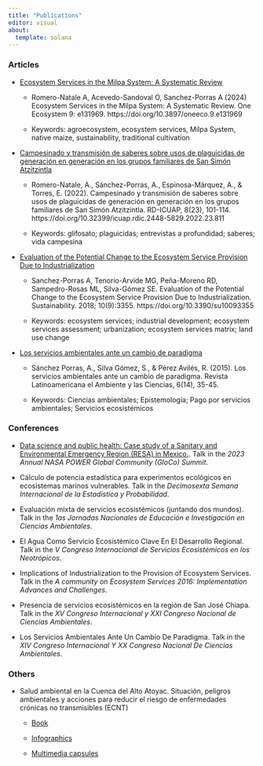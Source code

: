```yaml
---
title: "Publications"
editor: visual
about: 
  template: solana
---
```


### Articles

-   [Ecosystem Services in the Milpa System: A Systematic Review](https://doi.org/10.3897/oneeco.9.e131969)

    -   Romero-Natale A, Acevedo-Sandoval O, Sanchez-Porras A (2024) Ecosystem Services in the Milpa System: A Systematic Review. One Ecosystem 9: e131969. https://doi.org/10.3897/oneeco.9.e131969

    -   Keywords: agroecosystem, ecosystem services, Milpa System, native maize, sustainability, traditional cultivation

<!-- -->

-   [Campesinado y transmisión de saberes sobre usos de plaguicidas de generación en generación en los grupos familiares de San Simón Atzitzintla](https://doi.org/10.32399/icuap.rdic.2448-5829.2022.23.811)

    -   Romero-Natale, A., Sánchez-Porras, A., Espinosa-Márquez, A., & Torres, E. (2022). Campesinado y transmisión de saberes sobre usos de plaguicidas de generación en generación en los grupos familiares de San Simón Atzitzintla. RD-ICUAP, 8(23), 101-114. https://doi.org/10.32399/icuap.rdic.2448-5829.2022.23.811

    -   Keywords: glifosato; plaguicidas; entrevistas a profundidad; saberes; vida campesina

-   [Evaluation of the Potential Change to the Ecosystem Service Provision Due to Industrialization](https://doi.org/10.3390/su10093355)

    -   Sanchez-Porras A, Tenorio-Arvide MG, Peña-Moreno RD, Sampedro-Rosas ML, Silva-Gómez SE. Evaluation of the Potential Change to the Ecosystem Service Provision Due to Industrialization. Sustainability. 2018; 10(9):3355. https://doi.org/10.3390/su10093355

    -   Keywords: ecosystem services; industrial development; ecosystem services assessment; urbanization; ecosystem services matrix; land use change

-   [Los servicios ambientales ante un cambio de paradigma](https://www.academia.edu/30222843/Los_servicios_ambientales_ante_un_cambio_de_paradigma)

    -   Sánchez Porras, A., Silva Gómez, S., & Pérez Avilés, R. (2015). Los servicios ambientales ante un cambio de paradigma. Revista Latinoamericana el Ambiente y las Ciencias, 6(14), 35-45.

    -   Keywords: Ciencias ambientales; Epistemología; Pago por servicios ambientales; Servicios ecosistémicos

### Conferences

-   [Data science and public health: Case study of a Sanitary and Environmental Emergency Region (RESA) in Mexico.](https://youtu.be/-HOp3G8begA?si=9re2WF4bJ3V0Q01y). Talk in the *2023 Annual NASA POWER Global Community (GloCo) Summit*.

-   Cálculo de potencia estadística para experimentos ecológicos en ecosistemas marinos vulnerables. Talk in the *Decimosexta Semana Internacional de la Estadística y Probabilidad*.

-   Evaluación mixta de servicios ecosistémicos (juntando dos mundos). Talk in the *1as Jornadas Nacionales de Educación e Investigación en Ciencias Ambientales*.

-   El Agua Como Servicio Ecosistémico Clave En El Desarrollo Regional. Talk in the *V Congreso Internacional de Servicios Ecosistémicos en los Neotrópicos*.

-   Implications of Industrialization to the Provision of Ecosystem Services. Talk in the *A community on Ecosystem Services 2016: Implementation Advances and Challenges*.

-   Presencia de servicios ecosistémicos en la región de San José Chiapa. Talk in the *XV Congreso Internacional y XXI Congreso Nacional de Ciencias Ambientales*.

-   Los Servicios Ambientales Ante Un Cambio De Paradigma. Talk in the *XIV Congreso Internacional Y XX Congreso Nacional De Ciencias Ambientales*.

### Others

-   Salud ambiental en la Cuenca del Alto Atoyac. Situación, peligros ambientales y acciones para reducir el riesgo de enfermedades crónicas no transmisibles (ECNT)

    -   [Book](https://repo.iberopuebla.mx/IIMA/saludAmbiental/)

    -   [Infographics](https://repositorio-salud.conacyt.mx/jspui/handle/1000/423)

    -   [Multimedia capsules](https://repositorio-salud.conacyt.mx/jspui/handle/1000/420)
